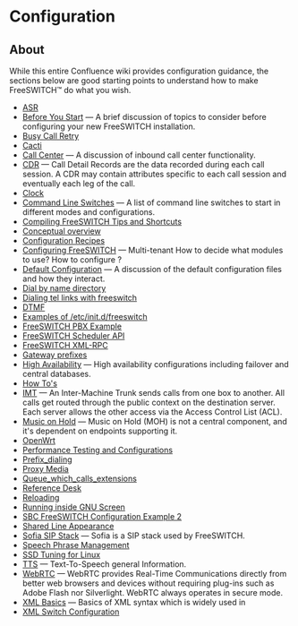 
# Configuration 

 

## About

While this entire Confluence wiki provides configuration guidance, the sections below are good starting points to understand how to make FreeSWITCH™ do what you wish.

* [ASR](./ASR_7143498.mdx#htk)
* [Before You Start](./Before-You-Start_7143968.mdx#about) — A brief discussion of topics to consider before configuring your new FreeSWITCH installation.
* [Busy Call Retry](./Busy-Call-Retry_13173311.mdx)
* [Cacti](./Cacti_13173308.mdx)
* [Call Center](./Call-Center_7143525.mdx#about) — A discussion of inbound call center functionality.
* [CDR](./CDR/index.mdx#about) — Call Detail Records are the data recorded during each call session. A CDR may contain attributes specific to each call session and eventually each leg of the call.
* [Clock](./Clock_9634254.mdx)
* [Command Line Switches](./Command-Line-Switches_6587362.mdx#about) — A list of command line switches to start in different modes and configurations.
* [Compiling FreeSWITCH Tips and Shortcuts](./Compiling-FreeSWITCH-Tips-and-Shortcuts_13173323.mdx#about)
* [Conceptual overview](./Conceptual-overview_13173329.mdx#endpoint-dialplan-session)
* [Configuration Recipes](./Configuration-Recipes_13173344.mdx)
* [Configuring FreeSWITCH](./Configuring-FreeSWITCH/index.mdx#set) — Multi-tenant How to decide what modules to use? How to configure ?
* [Default Configuration](./Default-Configuration_6587388.mdx#mod_vp8) — A discussion of the default configuration files and how they interact.
* [Dial by name directory](./Dial-by-name-directory_13173394.mdx#about)
* [Dialing tel links with freeswitch](./Dialing-tel-links-with-freeswitch_13173401.mdx)
* [DTMF](./DTMF_9634268.mdx#5-other)
* [Examples of /etc/init.d/freeswitch](./9634738.mdx#bsd)
* [FreeSWITCH PBX Example](./FreeSWITCH-PBX-Example_7144332.mdx#about)
* [FreeSWITCH Scheduler API](./FreeSWITCH-Scheduler-API_13173035.mdx#about)
* [FreeSWITCH XML-RPC](./FreeSWITCH-XML-RPC_13173038.mdx)
* [Gateway prefixes](./Gateway-prefixes_13173251.mdx#about)
* [High Availability](./High-Availability/index.mdx#about) — High availability configurations including failover and central databases.
* [How To's](./13173716.mdx#about)
* [IMT](./IMT_3965705.mdx#about) — An Inter-Machine Trunk sends calls from one box to another. All calls get routed through the public context on the destination server. Each server allows the other access via the Access Control List (ACL).
* [Music on Hold](./Music-on-Hold_6587503.mdx#about) — Music on Hold (MOH) is not a central component, and it's dependent on endpoints supporting it.
* [OpenWrt](./OpenWrt_13173507.mdx)
* [Performance Testing and Configurations](./Performance-Testing-and-Configurations/index.mdx)
* [Prefix\_dialing](./Prefix_dialing_13173529.mdx#about)
* [Proxy Media](./Proxy-Media_13173588.mdx#faqs)
* [Queue\_which\_calls\_extensions](./Queue_which_calls_extensions_13173973.mdx#introduction)
* [Reference Desk](./Reference-Desk_13173626.mdx#about)
* [Reloading](./Reloading_13173616.mdx#see-also)
* [Running inside GNU Screen](./Running-inside-GNU-Screen_9634734.mdx#about)
* [SBC FreeSWITCH Configuration Example 2](./SBC-FreeSWITCH-Configuration-Example-2_13174171.mdx#about)
* [Shared Line Appearance](./Shared-Line-Appearance_13174046.mdx#snom)
* [Sofia SIP Stack](./Sofia-SIP-Stack/index.mdx#faq) — Sofia is a SIP stack used by FreeSWITCH.
* [Speech Phrase Management](./Speech-Phrase-Management_9634492.mdx#0-about)
* [SSD Tuning for Linux](./SSD-Tuning-for-Linux_1966304.mdx#about)
* [TTS](./TTS_9634273.mdx#about) — Text-To-Speech general Information.
* [WebRTC](./WebRTC_3375381.mdx#next) — WebRTC provides Real-Time Communications directly from better web browsers and devices without requiring plug-ins such as Adobe Flash nor Silverlight. WebRTC always operates in secure mode.
* [XML Basics](./XML-Basics_7143966.mdx#about) — Basics of XML syntax which is widely used in
* [XML Switch Configuration](./XML-Switch-Configuration_13173223.mdx)


